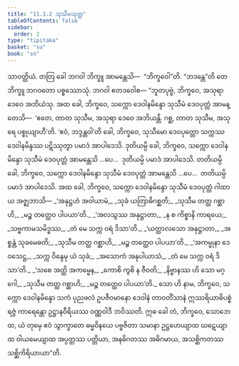 ```yaml
---
title: "11.1.2 သုသီမသုတ္တ"
tableOfContents: false
sidebar:
  order: 2
type: "tipitaka"
basket: "su"
book: "sn"
---
```



<DynamicBreadcrumb />

<Division number="248" book="sn" e="ch" v="18" p="316">

<Paragraph number="1537" book="sn">
သာဝတ္ထိယံ. တတြ ခေါ ဘဂဝါ ဘိက္ခူ အာမန္တေသိ—  “ဘိက္ခဝေါ”တိ. “ဘဒန္တေ”တိ တေ ဘိက္ခူ ဘဂဝတော ပစ္စဿောသုံ. ဘဂဝါ ဧတဒဝေါစ—
</Paragraph>

<Paragraph number="1538" book="sn">
“ဘူတပုဗ္ဗံ, ဘိက္ခဝေ, အသုရာ ဒေဝေ အဘိယံသု. အထ ခေါ, ဘိက္ခဝေ, သက္ကော ဒေဝါနမိန္ဒော သုသီမံ ဒေဝပုတ္တံ အာမန္တေသိ—  ‘ဧတေ, တာတ သုသီမ, အသုရာ ဒေဝေ အဘိယန္တိ. ဂစ္ဆ, တာတ သုသီမ, အသုရေ ပစ္စုယျာဟီ’တိ. ‘ဧဝံ, ဘဒ္ဒန္တဝါ’တိ ခေါ, ဘိက္ခဝေ, သုသီမော ဒေဝပုတ္တော သက္ကဿ ဒေဝါနမိန္ဒဿ ပဋိဿုတွာ ပမာဒံ အာပါဒေသိ. ဒုတိယမ္ပိ ခေါ, ဘိက္ခဝေ, သက္ကော ဒေဝါနမိန္ဒော သုသီမံ ဒေဝပုတ္တံ အာမန္တေသိ …ပေ…  ဒုတိယမ္ပိ ပမာဒံ အာပါဒေသိ. တတိယမ္ပိ ခေါ, ဘိက္ခဝေ, သက္ကော ဒေဝါနမိန္ဒော သုသီမံ ဒေဝပုတ္တံ အာမန္တေသိ …ပေ…  တတိယမ္ပိ ပမာဒံ အာပါဒေသိ. အထ ခေါ, ဘိက္ခဝေ, သက္ကော ဒေဝါနမိန္ဒော သုသီမံ ဒေဝပုတ္တံ ဂါထာယ အဇ္ဈဘာသိ—
</Paragraph>

<Paragraph number="1539" type="verses" book="sn">
_‘အနုဋ္ဌဟံ အဝါယာမံ,_  
_သုခံ ယတြာဓိဂစ္ဆတိ;_  
_သုသီမ တတ္ထ ဂစ္ဆာဟိ,_  
_မဉ္စ တတ္ထေဝ ပါပယာ’တိ._  

</Paragraph>

<Paragraph number="1540" type="verses" book="sn">
_‘အလသွဿ အနုဋ္ဌာတာ,_  
_န စ ကိစ္စာနိ ကာရယေ;_  
_သဗ္ဗကာမသမိဒ္ဓဿ,_  
_တံ မေ သက္က ဝရံ ဒိသာ’တိ._  

</Paragraph>

<Paragraph number="1541" type="verses" book="sn">
_‘ယတ္ထာလသော အနုဋ္ဌာတာ,_  
_အစ္စန္တံ သုခမေဓတိ;_  
_သုသီမ တတ္ထ ဂစ္ဆာဟိ,_  
_မဉ္စ တတ္ထေဝ ပါပယာ’တိ._  

</Paragraph>

<Paragraph number="1542" type="verses" book="sn">
_‘အကမ္မုနာ ဒေဝသေဋ္ဌ,_  
_သက္က ဝိန္ဒေမု ယံ သုခံ;_  
_အသောကံ အနုပါယာသံ,_  
_တံ မေ သက္က ဝရံ ဒိသာ’တိ._  

</Paragraph>

<Paragraph number="1543" type="verses" book="sn">
_‘သစေ အတ္ထိ အကမ္မေန,_  
_ကောစိ ကွစိ န ဇီဝတိ;_  
_နိဗ္ဗာနဿ ဟိ သော မဂ္ဂေါ,_  
_သုသီမ တတ္ထ ဂစ္ဆာဟိ;_  
_မဉ္စ တတ္ထေဝ ပါပယာ’တိ._  

</Paragraph>

<Paragraph number="1544" book="sn">
သော ဟိ နာမ, ဘိက္ခဝေ, သက္ကော ဒေဝါနမိန္ဒော သကံ ပုညဖလံ ဥပဇီဝမာနော ဒေဝါနံ တာဝတိံသာနံ ဣဿရိယာဓိပစ္စံ ရဇ္ဇံ ကာရေန္တော ဥဋ္ဌာနဝီရိယဿ ဝဏ္ဏဝါဒီ ဘဝိဿတိ. ဣဓ ခေါ တံ, ဘိက္ခဝေ, သောဘေထ, ယံ တုမှေ ဧဝံ သွာက္ခာတေ ဓမ္မဝိနယေ ပဗ္ဗဇိတာ သမာနာ ဥဋ္ဌဟေယျာထ ဃဋေယျာထ ဝါယမေယျာထ အပ္ပတ္တဿ ပတ္တိယာ, အနဓိဂတဿ အဓိဂမာယ, အသစ္ဆိကတဿ သစ္ဆိကိရိယာယာ”တိ.
</Paragraph>
</Division>
